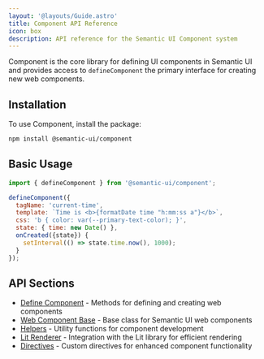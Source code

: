 ```yaml
---
layout: '@layouts/Guide.astro'
title: Component API Reference
icon: box
description: API reference for the Semantic UI Component system
---
```


Component is the core library for defining UI components in Semantic UI and provides access to `defineComponent` the primary interface for creating new web components.

## Installation

To use Component, install the package:

```bash
npm install @semantic-ui/component
```

## Basic Usage

```javascript
import { defineComponent } from '@semantic-ui/component';

defineComponent({
  tagName: 'current-time',
  template: `Time is <b>{formatDate time "h:mm:ss a"}</b>`,
  css: 'b { color: var(--primary-text-color); }',
  state: { time: new Date() },
  onCreated({state}) {
    setInterval(() => state.time.now(), 1000);
  }
});
```

## API Sections

* [Define Component](/api/component/define-component) - Methods for defining and creating web components
* [Web Component Base](/api/component/web-component-base) - Base class for Semantic UI web components
* [Helpers](/api/component/helpers) - Utility functions for component development
* [Lit Renderer](/api/component/lit-renderer) - Integration with the Lit library for efficient rendering
* [Directives](/api/component/directives) - Custom directives for enhanced component functionality
